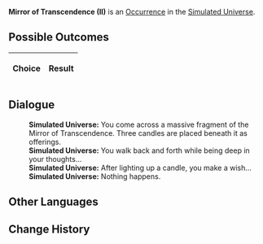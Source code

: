 {{Simulated Universe Event Infobox
|title         = Mirror of Transcendence (II)
|image         = Random Event Normal.png
|type          =
|domains_su    = Occurrence
|domains_ext   = Occurrence
|domains_swarm = 
|domains_gng   = 
|requirements  =
|prev          = {{tx}}
|next          = {{tx}}
|indexRewards  =
|characters    = 
}}
'''Mirror of Transcendence (II)''' is an [[Simulated Universe/Occurrence|Occurrence]] in the [[Simulated Universe]].

==Possible Outcomes==
{| class="article-table"
!Choice
!Result

|}

<!--
==Gameplay Notes==

-->
==Dialogue==
{{Dialogue Start}}
:'''Simulated Universe:''' You come across a massive fragment of the Mirror of Transcendence. Three candles are placed beneath it as offerings.
:'''Simulated Universe:''' You walk back and forth while being deep in your thoughts...
:'''Simulated Universe:''' After lighting up a candle, you make a wish...
:'''Simulated Universe:''' Nothing happens.
{{Dialogue End}}

==Other Languages==
{{Other Languages
|en   = Mirror of Transcendence (II)
|zhs  = 超验之镜（其二）
|zht  = 超驗之鏡（其二）
|ja   = {{Rubi|超越|ちょうえつ}}の{{Rubi|鏡|かがみ}}（その2）
|ko   = 초월의 거울 (2)
|es   = Espejo de la Trascendencia (II)
|fr   = Miroir de la transcendance (II)
|ru   = Трансцендентальное зеркало II
|th   = กระจกแจ้งประจักษ์ 2
|vi   = Gương Siêu Việt 2
|de   = Spiegel der Transzendenz (Teil 2)
|id   = Cermin Transenden (2)
|pt   = Espelho da Transcendência (II)
}}

==Change History==
{{Change History|<!--unknown-->}}
